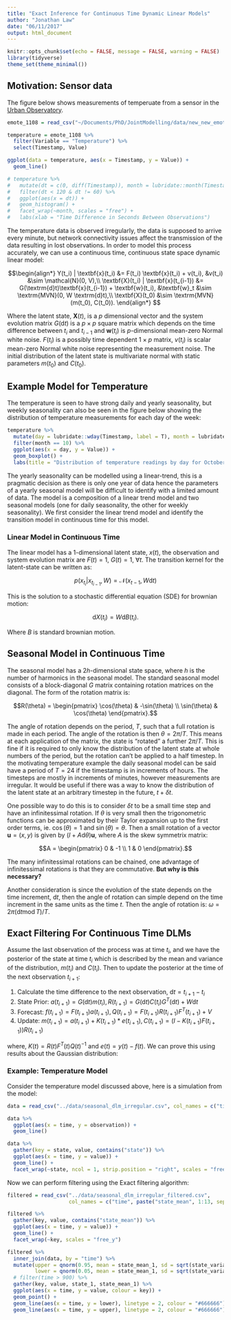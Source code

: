 ```yaml
---
title: "Exact Inference for Continuous Time Dynamic Linear Models"
author: "Jonathan Law"
date: "06/11/2017"
output: html_document
---
```


```r
knitr::opts_chunk$set(echo = FALSE, message = FALSE, warning = FALSE)
library(tidyverse)
theme_set(theme_minimal())
```

## Motivation: Sensor data

The figure below shows measurements of temperuate from a sensor in the [Urban Observatory](http://uoweb1.ncl.ac.uk).

```r
emote_1108 = read_csv("~/Documents/PhD/JointModelling/data/new_new_emote_1108.csv")
```

```r
temperature = emote_1108 %>% 
  filter(Variable == "Temperature") %>%
  select(Timestamp, Value)
```

```r
ggplot(data = temperature, aes(x = Timestamp, y = Value)) +
  geom_line()

# temperature %>%
#   mutate(dt = c(0, diff(Timestamp)), month = lubridate::month(Timestamp, label = TRUE)) %>%
#   filter(dt < 120 & dt != 60) %>%
#   ggplot(aes(x = dt)) +
#   geom_histogram() +
#   facet_wrap(~month, scales = "free") +
#   labs(xlab = "Time Difference in Seconds Between Observations")
```

The temperature data is observed irregularly, the data is supposed to arrive every minute, but network connectivity issues affect the transmission of the data resulting in lost observations. In order to model this process accurately, we can use a continuous time, continuous state space dynamic linear model:

$$\begin{align*}
Y(t_i) | \textbf{x}(t_i) &= F(t_i) \textbf{x}(t_i) + v(t_i), &v(t_i) &\sim \mathcal{N}(0, V),\\
\textbf{X}(t_i) | \textbf{x}(t_{i-1}) &= G(\textrm{d}t)\textbf{x}(t_{i-1}) + \textbf{w}(t_i), &\textbf{w}_t &\sim \textrm{MVN}(0, W \textrm{d}t),\\
\textbf{X}(t_0) &\sim \textrm{MVN}(m(t_0), C(t_0)).
\end{align*}
$$

Where the latent state, $\textbf{X}(t)$, is a $p$ dimensional vector and the system evolution matrix $G(\textrm{d}t)$ is a $p \times p$ square matrix which depends on the time difference between $t_i$ and $t_{i-1}$ and $\textbf{w}(t_i)$ is $p$-dimensional mean-zero Normal white noise. $F(t_i)$ is a possibly time dependent $1 \times p$ matrix, $v(t_i)$ is scalar mean-zero Normal white noise representing the measurement noise. The initial distribution of the latent state is multivariate normal with static parameters $m(t_0)$ and $C(t_0)$.

## Example Model for Temperature

The temperature is seen to have strong daily and yearly seasonality, but weekly seasonality can also be seen in the figure below showing the distribution of temperature measurements for each day of the week:

```r
temperature %>%
  mutate(day = lubridate::wday(Timestamp, label = T), month = lubridate::month(Timestamp)) %>%
  filter(month == 10) %>%
  ggplot(aes(x = day, y = Value)) +
  geom_boxplot() +
  labs(title = "Distribution of temperature readings by day for October 2017")
```

The yearly seasonality can be modelled using a linear-trend, this is a pragmatic decision as there is only one year of data hence the parameters of a yearly seasonal model will be difficult to identify with a limited amount of data. The model is a composition of a linear trend model and two seasonal models (one for daily seasonality, the other for weekly seasonality). We first consider the linear trend model and identify the transition model in continuous time for this model. 

### Linear Model in Continuous Time

The linear model has a 1-dimensional latent state, $x(t)$, the observation and system evolution matrix are $F(t) = 1$, $G(t) = 1$, $\forall t$. The transition kernel for the latent-state can be written as:

$$p(x_{t_i} | x_{t_{i-1}}, W) = \mathcal{N}(x_{t-1}, W\textrm{d}t)$$

This is the solution to a stochastic differential equation (SDE) for brownian motion:

$$\textrm{d}X(t_i) = W\textrm{d}B(t_i).$$

Where $B$ is standard brownian motion. 

## Seasonal Model in Continuous Time

The seasonal model has a 2$h$-dimensional state space, where $h$ is the number of harmonics in the seasonal model. The standard seasonal model consists of a block-diagonal $G$ matrix containing rotation matrices on the diagonal. The form of the rotation matrix is:

$$R(\theta) = \begin{pmatrix}
\cos(\theta) & -\sin(\theta) \\
\sin(\theta) & \cos(\theta)
\end{pmatrix}.$$

The angle of rotation depends on the period, $T$, such that a full rotation is made in each period. The angle of the rotation is then $\theta = 2\pi / T$. This means at each application of the matrix, the state is "rotated" a further $2\pi/T$. This is fine if it is required to only know the distribution of the latent state at whole numbers of the period, but the rotation can't be applied to a half timestep. In the motivating temperature example the daily seasonal model can be said have a period of $T = 24$ if the timestamp is in increments of hours. The timesteps are mostly in increments of minutes, however measurements are irregular. It would be useful if there was a way to know the distribution of the latent state at an arbitrary timestep in the future, $t + \delta t$. 

One possible way to do this is to consider $\delta t$ to be a small time step and have an infinitessimal rotation. If $\theta$ is very small then the trigonometric functions can be approximated by their Taylor expansion up to the first order terms, ie. $\cos(\theta) = 1$ and $\sin(\theta) = \theta$. Then a small rotation of a vector $\textbf{u} = (x, y)$ is given by $(I + A\textrm{d}\theta)\textbf{u}$, where $A$ is the skew symmetrix matrix:

$$A = \begin{pmatrix}
0 & -1 \\
1 & 0
\end{pmatrix}.$$

The many infinitessimal rotations can be chained, one advantage of infinitessimal rotations is that they are commutative. **But why is this necessary?**

Another consideration is since the evolution of the state depends on the time increment, $\textrm{d}t$, then the angle of rotation can simple depend on the time increment in the same units as the time $t$. Then the angle of rotation is: $\omega = 2\pi(\textrm{d}t \operatorname{mod} T) / T$.

## Exact Filtering For Continuous Time DLMs

Assume the last observation of the process was at time $t_i$, and we have the posterior of the state at time $t_i$ which is described by the mean and variance of the distribution, $m(t_i)$ and $C(t_i)$. Then to update the posterior at the time of the next observation $t_{i+1}$:

1. Calculate the time difference to the next observation, $\textrm{d}t = t_{i+1} - t_i$
2. State Prior: $a(t_{i+1}) = G(\textrm{d}t)m(t_i), R(t_{i+1}) = G(\textrm{d}t)C(t_i)G^T(\textrm{d}t) + W \textrm{d}t$
3. Forecast: $f(t_{i+1}) = F(t_{i+1})a(t_{i+1}), Q(t_{i+1}) = F(t_{i+1}) R(t_{i+1}) F^T(t_{i+1}) + V$
4. Update: $m(t_{i+1}) = a(t_{i+1}) + K(t_{i+1}) * e(t_{i+1}), C(t_{i+1}) = (I - K(t_{i+1}) F(t_{i+1})) R(t_{i+1})$

where, $K(t) = R(t) F^T(t) Q(t)^{-1}$ and  $e(t) = y(t) - f(t)$. We can prove this using results about the Gaussian distribution:

### Example: Temperature Model

Consider the temperature model discussed above, here is a simulation from the model:

```r
data = read_csv("../data/seasonal_dlm_irregular.csv", col_names = c("time", "observation", paste("state", 1:13, sep = "_")))

data %>%
  ggplot(aes(x = time, y = observation)) +
  geom_line()
```

```r
data %>%
  gather(key = state, value, contains("state")) %>%
  ggplot(aes(x = time, y = value)) +
  geom_line() +
  facet_wrap(~state, ncol = 1, strip.position = "right", scales = "free_y")
```

Now we can perform filtering using the Exact filtering algorithm:

```r
filtered = read_csv("../data/seasonal_dlm_irregular_filtered.csv", 
                    col_names = c("time", paste("state_mean", 1:13, sep = "_"), paste("state_variance", 1:13, sep = "_")))

filtered %>%
  gather(key, value, contains("state_mean")) %>%
  ggplot(aes(x = time, y = value)) +
  geom_line() +
  facet_wrap(~key, scales = "free_y")

filtered %>%
  inner_join(data, by = "time") %>%
  mutate(upper = qnorm(0.95, mean = state_mean_1, sd = sqrt(state_variance_1)), 
         lower = qnorm(0.05, mean = state_mean_1, sd = sqrt(state_variance_1))) %>%
  # filter(time > 900) %>%
  gather(key, value, state_1, state_mean_1) %>%
  ggplot(aes(x = time, y = value, colour = key)) +
  geom_point() +
  geom_line(aes(x = time, y = lower), linetype = 2, colour = "#666666") +
  geom_line(aes(x = time, y = upper), linetype = 2, colour = "#666666")
```


